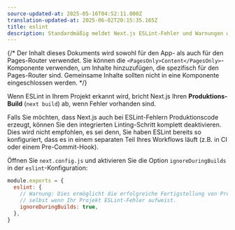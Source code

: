 ```yaml
---
source-updated-at: 2025-05-16T04:52:11.000Z
translation-updated-at: 2025-06-02T20:15:35.165Z
title: eslint
description: Standardmäßig meldet Next.js ESLint-Fehler und Warnungen während des Builds. Hier erfahren Sie, wie Sie dieses Verhalten deaktivieren können.
---
```


{/* Der Inhalt dieses Dokuments wird sowohl für den App- als auch für den Pages-Router verwendet. Sie können die `<PagesOnly>Content</PagesOnly>`-Komponente verwenden, um Inhalte hinzuzufügen, die spezifisch für den Pages-Router sind. Gemeinsame Inhalte sollten nicht in eine Komponente eingeschlossen werden. */}

Wenn ESLint in Ihrem Projekt erkannt wird, bricht Next.js Ihren **Produktions-Build** (`next build`) ab, wenn Fehler vorhanden sind.

Falls Sie möchten, dass Next.js auch bei ESLint-Fehlern Produktionscode erzeugt, können Sie den integrierten Linting-Schritt komplett deaktivieren. Dies wird nicht empfohlen, es sei denn, Sie haben ESLint bereits so konfiguriert, dass es in einem separaten Teil Ihres Workflows läuft (z.B. in CI oder einem Pre-Commit-Hook).

Öffnen Sie `next.config.js` und aktivieren Sie die Option `ignoreDuringBuilds` in der `eslint`-Konfiguration:

```js filename="next.config.js"
module.exports = {
  eslint: {
    // Warnung: Dies ermöglicht die erfolgreiche Fertigstellung von Produktions-Builds,
    // selbst wenn Ihr Projekt ESLint-Fehler aufweist.
    ignoreDuringBuilds: true,
  },
}
```
